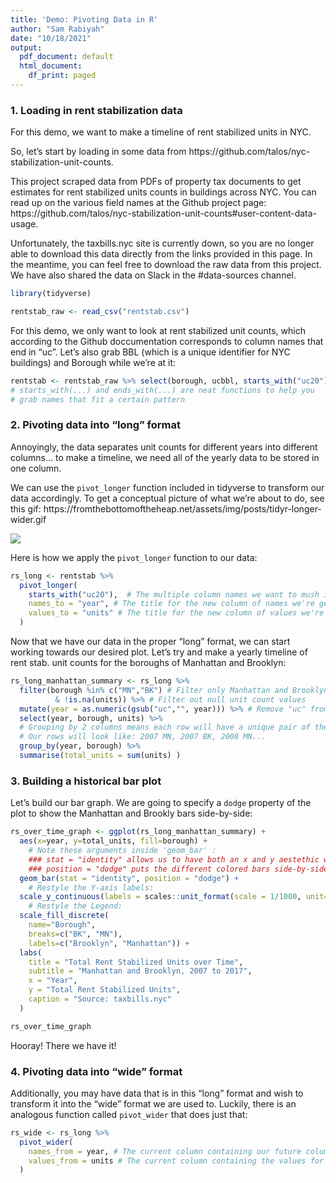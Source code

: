 ```yaml
---
title: 'Demo: Pivoting Data in R'
author: "Sam Rabiyah"
date: "10/18/2021"
output:
  pdf_document: default
  html_document:
    df_print: paged
---
```


### 1. Loading in rent stabilization data

For this demo, we want to make a timeline of rent stabilized units in NYC. 

So, let's start by loading in some data from https://github.com/talos/nyc-stabilization-unit-counts.

This project scraped data from PDFs of property tax documents to get estimates for rent stabilized units counts in buildings across NYC. You can read up on the various field names at the Github project page:
https://github.com/talos/nyc-stabilization-unit-counts#user-content-data-usage.

Unfortunately, the taxbills.nyc site is currently down, so you are no longer able to download this data directly from the links provided in this page. In the meantime, you can feel free to download the raw data from this project. We have also shared the data on Slack in the #data-sources channel. 


```r
library(tidyverse)

rentstab_raw <- read_csv("rentstab.csv")
```

For this demo, we only want to look at rent stabilized unit counts, which according to the Github doccumentation corresponds to column names that end in "uc". Let's also grab BBL (which is a unique identifier for NYC buildings) and Borough while we're at it:


```r
rentstab <- rentstab_raw %>% select(borough, ucbbl, starts_with("uc20") )
# starts_with(...) and ends_with(...) are neat functions to help you 
# grab names that fit a certain pattern 

```


### 2. Pivoting data into "long" format

Annoyingly, the data separates unit counts for different years into different columns... to make a timeline, we need all of the yearly data to be stored in one column. 

We can use the `pivot_longer` function included in tidyverse to transform our data accordingly. To get a conceptual picture of what we're about to do, see this gif: 
https://fromthebottomoftheheap.net/assets/img/posts/tidyr-longer-wider.gif

![](img/pivot-longer.gif)


Here is how we apply the `pivot_longer` function to our data:

```r

rs_long <- rentstab %>% 
  pivot_longer(
    starts_with("uc20"),  # The multiple column names we want to mush into one column
    names_to = "year", # The title for the new column of names we're generating
    values_to = "units" # The title for the new column of values we're generating
  )

```


Now that we have our data in the proper "long" format, we can start working towards our desired plot. Let's try and make a yearly timeline of rent stab. unit counts for the boroughs of Manhattan and Brooklyn:


```r

rs_long_manhattan_summary <- rs_long %>% 
  filter(borough %in% c("MN","BK") # Filter only Manhattan and Brooklyn values
          & !is.na(units)) %>% # Filter out null unit count values
  mutate(year = as.numeric(gsub("uc","", year))) %>% # Remove "uc" from year values
  select(year, borough, units) %>% 
  # Grouping by 2 columns means each row will have a unique pair of the two columns' values.
  # Our rows will look like: 2007 MN, 2007 BK, 2008 MN... 
  group_by(year, borough) %>% 
  summarise(total_units = sum(units) )

```

### 3. Building a historical bar plot

Let's build our bar graph. We are going to specify a `dodge` property of the plot to show the Manhattan and Brookly bars side-by-side: 


```r

rs_over_time_graph <- ggplot(rs_long_manhattan_summary) +
  aes(x=year, y=total_units, fill=borough) +
    # Note these arguments inside 'geom_bar' :
    ### stat = "identity" allows us to have both an x and y aestethic with our bar graph
    ### position = "dodge" puts the different colored bars side-by-side
  geom_bar(stat = "identity", position = "dodge") +
    # Restyle the Y-axis labels: 
  scale_y_continuous(labels = scales::unit_format(scale = 1/1000, unit="K")) +
    # Restyle the Legend: 
  scale_fill_discrete(
    name="Borough",
    breaks=c("BK", "MN"),
    labels=c("Brooklyn", "Manhattan")) +
  labs(
    title = "Total Rent Stabilized Units over Time",
    subtitle = "Manhattan and Brooklyn, 2007 to 2017",
    x = "Year",
    y = "Total Rent Stabilized Units",
    caption = "Source: taxbills.nyc"
  )

rs_over_time_graph

```


Hooray! There we have it!

### 4. Pivoting data into "wide" format

Additionally, you may have data that is in this "long" format and wish to transform it into the "wide" format we are used to. Luckily, there is an analogous function called `pivot_wider` that does just that:


```r

rs_wide <- rs_long %>% 
  pivot_wider(
    names_from = year, # The current column containing our future column names 
    values_from = units # The current column containing the values for our future columns
  )

```


